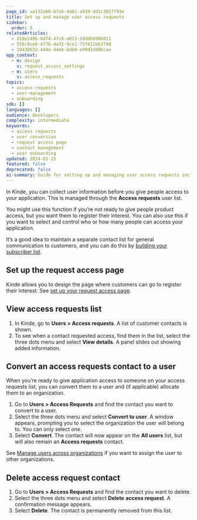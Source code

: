 ```yaml
---
page_id: aa132a66-b7eb-4d81-a039-dd1c3027f93e
title: Set up and manage user access requests
sidebar:
  order: 5
relatedArticles:
  - d18e249b-6d74-47c6-a013-2dddb6906011
  - 556c9ce6-477b-4a31-9ce1-75f612eb3740
  - 19438632-444e-44eb-bdb8-e99d2d88bcae
app_context:
  - m: design
    s: request_access_settings
  - m: users
    s: access_requests
topics:
  - access-requests
  - user-management
  - onboarding
sdk: []
languages: []
audience: developers
complexity: intermediate
keywords:
  - access requests
  - user conversion
  - request access page
  - contact management
  - user onboarding
updated: 2024-01-15
featured: false
deprecated: false
ai-summary: Guide for setting up and managing user access requests including page configuration, contact conversion to users, and access request lifecycle management.
---
```


In Kinde, you can collect user information before you give people access to your application. This is managed through the **Access requests** user list.

You might use this function if you’re not ready to give people product access, but you want them to register their interest. You can also use this if you want to select and control who or how many people can access your application.

It’s a good idea to maintain a separate contact list for general communication to customers, and you can do this by [building your subscriber list](/manage-users/add-and-edit/manage-subscribers/).

## Set up the request access page

Kinde allows you to design the page where customers can go to register their interest. See [set up your request access page](/design/pages/set-up-the-request-access-page/).

## View access requests list

1. In Kinde, go to **Users > Access requests**. A list of customer contacts is shown.
2. To see when a contact requested access, find them in the list, select the three dots menu and select **View details**. A panel slides out showing added information.

## Convert an access requests contact to a user

When you’re ready to give application access to someone on your access requests list, you can convert them to a user and (if applicable) allocate them to an organization.

1. Go to **Users > Access Requests** and find the contact you want to convert to a user.
2. Select the three dots menu and select **Convert to user**. A window appears, prompting you to select the organization the user will belong to. You can only select one.
3. Select **Convert**. The contact will now appear on the **All users** list, but will also remain an **Access requests** contact.

See [Manage users across organizations](/manage-users/about/manage-users-across-organizations/) if you want to assign the user to other organizations.

## Delete access request contact

1. Go to **Users > Access Requests** and find the contact you want to delete.
2. Select the three dots menu and select **Delete** **access request**. A confirmation message appears.
3. Select **Delete**. The contact is permanently removed from this list.
